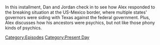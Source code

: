 {{DEFAULTSORT:
    #_EPISODE_0893:January 25, 2024
}}{{Episode
    | title           = January 25, 2024
    | caption         = Listen to this episode on [https://knowledgefight.libsyn.com/893-january-25-2024 Libsyn]
    | episodeNumber   = 893
    | length          = 01:59:03
    | airDate         = January 29, 2024
    | coverageDate    = January 25, 2024
    | episodeType     = [[:Category:Present Day|Present Day]]
    | previousEpisode = [[892: January 19, 2024]]
}}

{{Stub}}

In this installment, Dan and Jordan check in to see how Alex responded to the breaking situation at the US-Mexico border, where multiple states' governors were siding with Texas against the federal government.  Plus, Alex discusses how his ancestors were psychics, but not like those phony kinds of psychics.

[[Category:Episodes]]
[[Category:Present Day]]
